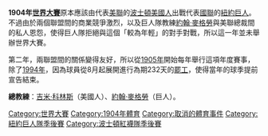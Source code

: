 {{Infobox baseball championship series
|image=
|year=1904年
|champion = [[舊金山巨人|紐約巨人]] (0)
|champion_manager = [[約翰·麥格勞_(棒球選手)|約翰·麥格勞]]
|champion_games = 106勝47敗，勝率.693
|runnerup = [[波士頓美國人|波士頓美國人]] (0)
|runnerup_manager = [[吉米·科林斯|吉米·科林斯]]
|runnerup_games = 95勝59敗，勝率.617
|date=未舉辦
|MVP=
|umpires=無裁判
|television=
|ALCS=
|NLCS=
|pre_link=1903年世界大賽
|pre_year=1903年
|next_link=1905年世界大賽
|next_year=1905年
|}}
'''1904年[[世界大賽_(棒球)|世界大賽]]'''原本應該由代表[[美國聯盟|美聯]]的[[波士頓紅襪|波士頓美國人]]出戰代表[[國家聯盟|國聯]]的[[舊金山巨人|紐約巨人]]。不過由於兩個聯盟間的商業競爭激烈，以及巨人隊教練[[約翰·麥格勞_(棒球選手)|約翰·麥格勞]]與美聯總裁{{lang|en|Ban Johnson}}間的私人恩怨，使得巨人隊拒絕與這個「較為年輕」的對手對戰，所以這一年並未舉辦世界大賽。

第二年，兩聯盟間的關係變得友好，所以從[[1905年世界大賽|1905年]]開始每年舉行這項年度賽事，除了[[1994年世界大賽|1994年]]，因為球員從8月起展開進行為期232天的[[1994年大聯盟罷工|罷工]]，使得當年的球季提前宣告結束。

'''總教練'''：[[吉米·科林斯|吉米·科林斯]]（美國人）、[[約翰·麥格勞_(棒球選手)|約翰·麥格勞]]（巨人）。

{{WorldSeries}}

[[Category:世界大賽|Category:世界大賽]]
[[Category:1904年體育|Category:1904年體育]]
[[Category:取消的體育事件|Category:取消的體育事件]]
[[Category:紐約巨人隊季後賽|Category:紐約巨人隊季後賽]]
[[Category:波士頓紅襪隊季後賽|Category:波士頓紅襪隊季後賽]]